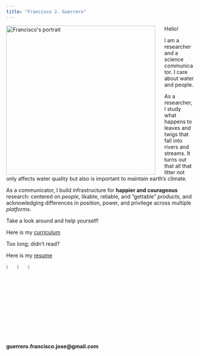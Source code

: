 ```yaml
---
title: "Francisco J. Guerrero"
---
```


```{=html}
<style>
body {
  background-image: url('river_aerial_view_2.png');
}
</style>
```
<img src="guerrero_fj_3.png" alt="Francisco&apos;s portrait" style="float: left; margin: 0 25px 0 0;" width="400"/>

Hello!

I am a researcher and a science communicator. I care about water and people.

As a researcher, I study what happens to leaves and twigs that fall into rivers and streams. It turns out that all that litter not only affects water quality but also is important to maintain earth's climate.

As a communicator, I build infrastructure for **happier and courageous** research: centered on *people*,  likable, reliable, and "gettable" *products*, and acknowledging differences in position, power, and privilege across multiple *platforms*.

Take a look around and help yourself!

Here is my [curriculum](https://github.com/guerrero-fj/my-website/blob/main/Spring_22_Guerrero_CV.pdf)

Too long; didn't read?

Here is my [resume](https://github.com/guerrero-fj/my-website/blob/main/guerrero_2022_summer_resume.pdf)

<a href="https://github.com/guerrero-fj"><img src="github-logo.png" width="5%" alt="github logo"></a>
<a href="https://www.linkedin.com/in/fjguerrerob/"><img src="linkedin-logo.png" width="5%" alt="linkedin logo"></a>
<a href="https://twitter.com/fjguerrerob"><img src="twitter-logo.png" width="5%" alt="twitter logo"></a>

**guerrero.francisco.jose@gmail.com**





